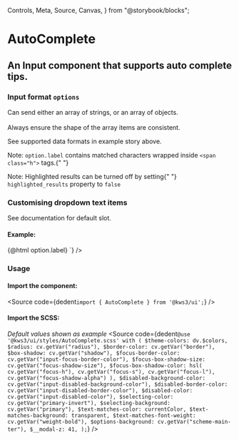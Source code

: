   Controls,
  Meta,
  Source,
  Canvas,
} from "@storybook/blocks";

<Version />


# AutoComplete
## An Input component that supports auto complete tips.

<Meta of={Stories} />
<Canvas />
<Controls />

<div className="notification is-primary is-light">
  <div className="columns">
    <div className="column">
      <h3 className="sb-unstyled subtitle">
        Input format <code>options</code>
      </h3>
      <p className="sb-unstyled">
        Can send either an array of strings, or an array of objects.<br></br>Always
        ensure the shape of the array items are consistent.
      </p>
      <p className="sb-unstyled">See supported data formats in example story above.</p>
      <p className="sb-unstyled">
        Note: <code>option.label</code> contains matched characters wrapped
        inside <code>&lt;span class="h"&gt;</code> tags.{" "}
      </p>
      <p className="sb-unstyled">
        Note: Highlighted results can be turned off by setting{" "}
        <code>highlighted_results</code> property to <code>false</code>
      </p>
    </div>
    <div className="column">
      <h3 className="sb-unstyled subtitle">Customising dropdown text items</h3>
      <p className="sb-unstyled">See documentation for default slot.</p>
      <h4 className="sb-unstyled subtitle">Example:</h4>
      <Source
        language="jsx"
        code={dedent`<AutoComplete
      ...other_options
      let:option>
      <span class="has-text-danger">
        {@html option.label}
      </span>
    </AutoComplete>`}
      />
    </div>
  </div>
</div>

### Usage

#### Import the component:

<Source
  code={dedent`import { AutoComplete } from '@kws3/ui';`}
/>

#### Import the SCSS:
_Default values shown as example_
<Source
  code={dedent`
      @use '@kws3/ui/styles/AutoComplete.scss' with (
        $theme-colors: dv.$colors,
        $radius: cv.getVar("radius"),
        $border-color: cv.getVar("border"),
        $box-shadow: cv.getVar("shadow"),
        $focus-border-color: cv.getVar("input-focus-border-color"),
        $focus-box-shadow-size: cv.getVar("focus-shadow-size"),
        $focus-box-shadow-color: hsl(
          cv.getVar("focus-h"),
          cv.getVar("focus-s"),
          cv.getVar("focus-l"),
          cv.getVar("focus-shadow-alpha")
        ),
        $disabled-background-color: cv.getVar("input-disabled-background-color"),
        $disabled-border-color: cv.getVar("input-disabled-border-color"),
        $disabled-color: cv.getVar("input-disabled-color"),
        $selecting-color: cv.getVar("primary-invert"),
        $selecting-background: cv.getVar("primary"),
        $text-matches-color: currentColor,
        $text-matches-background: transparent,
        $text-matches-font-weight: cv.getVar("weight-bold"),
        $options-background: cv.getVar("scheme-main-ter"),
        $__modal-z: 41,
      );
    `}
/>
